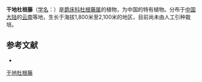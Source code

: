 {{Speciesbox
| name = 干地杜根藤
| status = 
| status_system = 
| image = 
| genus = Calophanoides
| species = xerophila
| authority = (W. W. Sm.) C. Y. Wu
}}

'''干地杜根藤'''（[[学名|学名]]：{{lang|la|''Calophanoides xerophila''}}）是[[爵床科|爵床科]][[杜根藤属|杜根藤属]]的植物，为中国的特有植物。分布于[[中国大陆|中国大陆]]的[[云南|云南]]等地，生长于海拔1,800米至2,100米的地区，目前尚未由人工引种栽培。

== 参考文献 ==
<div class="references-small">
* {{cite web| url =http://www.bioinfo.cn/db05/KmzwSpecies.php?action=view&id=33| title =干地杜根藤| work =《中国高等植物数据库全库》| publisher =中国科学院微生物研究所| author =昆明植物研究所| accessdate =2009-02-20| deadurl =yes| archiveurl =https://web.archive.org/web/20160305060323/http://www.bioinfo.cn/db05/KmzwSpecies.php?action=view&id=33| archivedate =2016-03-05}}
</div>
{{Taxonbar|from=Q11060567}}

[[Category:杜根藤属|干地杜根藤]]


{{植物小作品}}